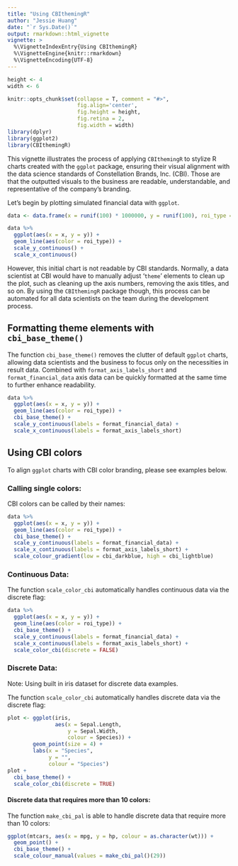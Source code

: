 ```yaml
---
title: "Using CBIthemingR"
author: "Jessie Huang"
date: "`r Sys.Date()`"
output: rmarkdown::html_vignette
vignette: >
  %\VignetteIndexEntry{Using CBIthemingR}
  %\VignetteEngine{knitr::rmarkdown}
  %\VignetteEncoding{UTF-8}
---
```


```r
height <- 4
width <- 6

knitr::opts_chunk$set(collapse = T, comment = "#>", 
                      fig.align='center',
                      fig.height = height,
                      fig.retina = 2,
                      fig.width = width)
library(dplyr)
library(ggplot2)
library(CBIthemingR)
```

This vignette illustrates the process of applying `CBIthemingR` to stylize R charts created with the `ggplot` package, ensuring their visual alignment with the data science standards of Constellation Brands, Inc. (CBI). Those are that the outputted visuals to the business are readable, understandable, and representative of the company's branding. 

Let's begin by plotting simulated financial data with `ggplot`.

```r
data <- data.frame(x = runif(100) * 1000000, y = runif(100), roi_type = sample(1:2, 100, replace = T))
```

```r
data %>%
  ggplot(aes(x = x, y = y)) + 
  geom_line(aes(color = roi_type)) +
  scale_y_continuous() +
  scale_x_continuous()
```

However, this initial chart is not readable by CBI standards. Normally, a data scientist at CBI would have to manually adjust '`theme`' elements to clean up the plot, such as cleaning up the axis numbers, removing the axis titles, and so on. By using the `CBIthemingR` package though, this process can be automated for all data scientists on the team during the development process. 

\newpage 
## Formatting theme elements with `cbi_base_theme()`

The function `cbi_base_theme()` removes the clutter of default `ggplot` charts, allowing data scientists and the business to focus only on the necessities in result data. Combined with `format_axis_labels_short` and `format_financial_data` axis data can be quickly formatted at the same time to further enhance readability.

```r
data %>%
  ggplot(aes(x = x, y = y)) + 
  geom_line(aes(color = roi_type)) +
  cbi_base_theme() +
  scale_y_continuous(labels = format_financial_data) +
  scale_x_continuous(labels = format_axis_labels_short)
```

## Using CBI colors

To align `ggplot` charts with CBI color branding, please see examples below.  

### Calling single colors:

CBI colors can be called by their names:
```r
data %>%
  ggplot(aes(x = x, y = y)) + 
  geom_line(aes(color = roi_type)) +
  cbi_base_theme() +
  scale_y_continuous(labels = format_financial_data) +
  scale_x_continuous(labels = format_axis_labels_short) +
  scale_colour_gradient(low = cbi_darkblue, high = cbi_lightblue)
```


### Continuous Data:

The function `scale_color_cbi` automatically handles continuous data via the discrete flag:
```r
data %>%
  ggplot(aes(x = x, y = y)) + 
  geom_line(aes(color = roi_type)) +
  cbi_base_theme() +
  scale_y_continuous(labels = format_financial_data) +
  scale_x_continuous(labels = format_axis_labels_short) +
  scale_color_cbi(discrete = FALSE)
```

### Discrete Data:
Note: Using built in iris dataset for discrete data examples.  

The function `scale_color_cbi` automatically handles discrete data via the discrete flag: 
```r
plot <- ggplot(iris,
               aes(x = Sepal.Length,
                   y = Sepal.Width,
                   colour = Species)) +
        geom_point(size = 4) +
        labs(x = "Species",
             y = "",
             colour = "Species")
plot + 
  cbi_base_theme() +
  scale_color_cbi(discrete = TRUE)
```

#### Discrete data that requires more than 10 colors:

The function `make_cbi_pal` is able to handle discrete data that require more than 10 colors:
```r
ggplot(mtcars, aes(x = mpg, y = hp, colour = as.character(wt))) +
  geom_point() +
  cbi_base_theme() +
  scale_colour_manual(values = make_cbi_pal()(29))
```
